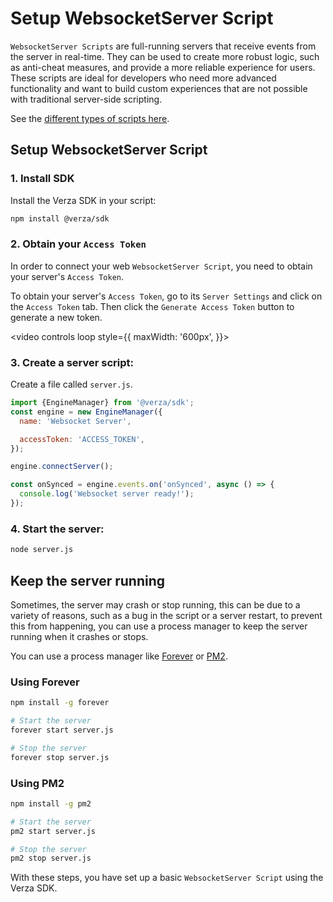 # Setup WebsocketServer Script

`WebsocketServer Scripts` are full-running servers that receive events from the server in real-time. They can be used to create more robust logic, such as anti-cheat measures, and provide a more reliable experience for users. These scripts are ideal for developers who need more advanced functionality and want to build custom experiences that are not possible with traditional server-side scripting.

See the [different types of scripts here](/concepts/scripts).

## Setup WebsocketServer Script

### 1. Install SDK

Install the Verza SDK in your script:

```bash
npm install @verza/sdk
```

### 2. Obtain your `Access Token`

In order to connect your web `WebsocketServer Script`, you need to obtain your server's `Access Token`.

To obtain your server's `Access Token`, go to its `Server Settings` and click on the `Access Token` tab. Then click the `Generate Access Token` button to generate a new token.

<video
  controls
  loop
  style={{
    maxWidth: '600px',
  }}>
  <source src="https://i.gyazo.com/9a45f515b716c301f4b932e3adfb6146.mp4" />
</video>

### 3. Create a server script:

Create a file called `server.js`.

```jsx title="server.js"
import {EngineManager} from '@verza/sdk';
const engine = new EngineManager({
  name: 'Websocket Server',

  accessToken: 'ACCESS_TOKEN',
});

engine.connectServer();

const onSynced = engine.events.on('onSynced', async () => {
  console.log('Websocket server ready!');
});
```

### 4. Start the server:

```bash
node server.js
```

## Keep the server running

Sometimes, the server may crash or stop running, this can be due to a variety of reasons, such as a bug in the script or a server restart, to prevent this from happening, you can use a process manager to keep the server running when it crashes or stops.

You can use a process manager like [Forever](https://www.npmjs.com/package/forever) or [PM2](https://pm2.keymetrics.io/).

### Using Forever

```bash
npm install -g forever

# Start the server
forever start server.js

# Stop the server
forever stop server.js
```

### Using PM2

```bash
npm install -g pm2

# Start the server
pm2 start server.js

# Stop the server
pm2 stop server.js
```

With these steps, you have set up a basic `WebsocketServer Script` using the Verza SDK.
